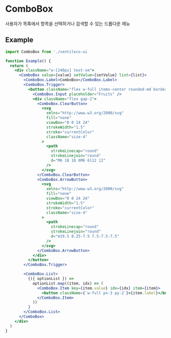 
<Meta title="COMPONENTS/ComboBox" />

# ComboBox

사용자가 목록에서 항목을 선택하거나 검색할 수 있는 드롭다운 메뉴

## Example

```jsx
import ComboBox from './ventileco-ui

function Example() {
  return (
    <div className="w-[240px] text-sm">
      <ComboBox value={value} setValue={setValue} list={list}>
        <ComboBox.Label>ComboBox</ComboBox.Label>
        <ComboBox.Trigger>
          <button className="flex w-full items-center rounded-md border px-3 py-2">
            <ComboBox.Input placeholder="Fruits" />
            <div className="flex gap-2">
              <ComboBox.ClearButton>
                <svg
                  xmlns="http://www.w3.org/2000/svg"
                  fill="none"
                  viewBox="0 0 24 24"
                  strokeWidth="1.5"
                  stroke="currentColor"
                  className="size-4"
                >
                  <path
                    strokeLinecap="round"
                    strokeLinejoin="round"
                    d="M6 18 18 6M6 6l12 12"
                  />
                </svg>
              </ComboBox.ClearButton>
              <ComboBox.ArrowButton>
                <svg
                  xmlns="http://www.w3.org/2000/svg"
                  fill="none"
                  viewBox="0 0 24 24"
                  strokeWidth="1.5"
                  stroke="currentColor"
                  className="size-4"
                >
                  <path
                    strokeLinecap="round"
                    strokeLinejoin="round"
                    d="m19.5 8.25-7.5 7.5-7.5-7.5"
                  />
                </svg>
              </ComboBox.ArrowButton>
            </div>
          </button>
        </ComboBox.Trigger>

        <ComboBox.List>
          {({ optionList }) =>
            optionList.map((item, idx) => (
              <ComboBox.Item key={item.value} idx={idx} item={item}>
                <button className={`w-full px-3 py-2`}>{item.label}</button>
              </ComboBox.Item>
            ))
          }
        </ComboBox.List>
      </ComboBox>
    </div>
  )
}
```
